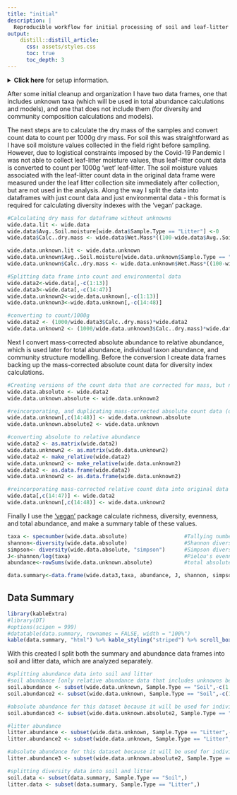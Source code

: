 ```yaml
---
title: "initial"
description: |
  Reproducible workflow for initial processing of soil and leaf-litter community count data
output:
    distill::distill_article:
      css: assets/styles.css
      toc: true
      toc_depth: 3
---
```


<details markdown="1">
<summary><strong>Click here</strong> for setup information.</summary>

```r
raw.data <- read.csv("Data for R.csv")

#load packages
library(vegan)
library(ggplot2)
library("dplyr")
library(tidyr)
library('funrar')

## Initial cleanup, organization
#make dates recognizable by R
raw.data$Date<-as.Date(raw.data$Date,"%d.%m.%y")

#creating column for days from start
raw.data$Day <- raw.data$Date - as.Date("2019-12-14", "%Y-%m-%d")

#adding column for total monthly precipitation (mm), based on BCI Met&Hyd Reports for 2019 and 2020
raw.data$rain[raw.data$Date == "2019-12-14"] <- 387.6
raw.data$rain[raw.data$Date == "2020-01-16"] <- 46.0
raw.data$rain[raw.data$Date == "2020-02-14"] <- .5
raw.data$rain[raw.data$Date == "2020-03-16"] <- 12.2
raw.data$rain[raw.data$Date == "2020-05-01"] <- 257.1
raw.data$rain[raw.data$Date == "2020-06-01"] <- 261.6
raw.data$rain[raw.data$Date == "2020-07-01"] <- 303.3
raw.data$rain[raw.data$Date == "2020-08-03"] <- 222.3
raw.data$rain[raw.data$Date == "2020-09-02"] <- 237.0
raw.data$rain[raw.data$Date == "2020-10-01"] <- 143.3

#creating plot pairs
#getting rid of letter in sample ID
raw.data$Plot <- substr(raw.data$Sample, 1, 1)
raw.data[grep('10',raw.data$Sample),'Plot'] <- 10
#making plot pairs based on plot number
raw.data[which(raw.data$Plot %in% c(1,2)),'Plot.pair'] <- 'A'
raw.data[which(raw.data$Plot %in% c(3,4)),'Plot.pair'] <- 'B'
raw.data[which(raw.data$Plot %in% c(5,6)),'Plot.pair'] <- 'C'
raw.data[which(raw.data$Plot %in% c(7,8)),'Plot.pair'] <- 'D'
raw.data[which(raw.data$Plot %in% c(9,10)),'Plot.pair'] <- 'E'

#remove missing count values
data<-raw.data[which(complete.cases(raw.data$Count)),]

#removing taxa not found in either soil, nor litter
data <- subset(data, !Taxon == "Mecoptera",)
data <- subset(data, !Taxon == "Zygentoma",)
data <- subset(data, !Taxon == "Embioptera",)
data <- subset(data, !Taxon == "Archaeognatha",)
data <- subset(data, !Taxon == "Ricinulei",)
data <- subset(data, !Taxon == "Amphipoda",)
data <- subset(data, !Taxon == "Euonychophora",)

#create dataset with unknowns (for total abundance)
data.unknown<-data

#create dataset without unknowns (for diversity and community composition)
data <- subset(data, !Taxon == "Unknown",)

#make my data wide for vegan package
wide.data <- data %>%
  spread(key=Taxon,
         value=Count)

#make same wide dataframes for data with unknowns
wide.data.unknown <- data.unknown %>%
  spread(key=Taxon,
         value=Count)
```

</details>

After some initial cleanup and organization I have two data frames, one that includes unknown taxa (which will be used in total abundance calculations and models), and one that does not include them (for diversity and community composition calculations and models).

The next steps are to calculate the dry mass of the samples and convert count data to count per 1000g dry mass. For soil this was straightforward as I have soil moisture values collected in the field right before sampling. However, due to logistical constraints imposed by the Covid-19 Pandemic I was not able to collect leaf-litter moisture values, thus leaf-litter count data is converted to count per 1000g 'wet' leaf-litter. The soil moisture values associated with the leaf-litter count data in the original data frame were measured under the leaf litter collection site immediately after collection, but are not used in the analysis. Along the way I split the data into dataframes with just count data and just environmental data - this format is required for calculating diversity indexes with the 'vegan' package.

```r

#Calculating dry mass for dataframe without unknowns
wide.data.lit <- wide.data                                                                #backing up the real moisture values
wide.data$Avg..Soil.moisture[wide.data$Sample.Type == "Litter"] <-0                       #setting litter moisture to 0% [so I don't mass-correct the litter]
wide.data$Calc..dry.mass <- wide.data$Wet.Mass*((100-wide.data$Avg..Soil.moisture)/100)   #dry mass calculation

wide.data.unknown.lit <- wide.data.unknown                                                                #backing up the real moisture values
wide.data.unknown$Avg..Soil.moisture[wide.data.unknown$Sample.Type == "Litter"] <-0                       #setting litter moisture to 0% [so I don't mass-correct the litter]
wide.data.unknown$Calc..dry.mass <- wide.data.unknown$Wet.Mass*((100-wide.data.unknown$Avg..Soil.moisture)/100)   #dry mass calculation

#Splitting data frame into count and environmental data
wide.data2<-wide.data[,-c(1:13)]     
wide.data3<-wide.data[,-c(14:47)]
wide.data.unknown2<-wide.data.unknown[,-c(1:13)]
wide.data.unknown3<-wide.data.unknown[,-c(14:48)]

#converting to count/1000g
wide.data2 <- (1000/wide.data3$Calc..dry.mass)*wide.data2
wide.data.unknown2 <- (1000/wide.data.unknown3$Calc..dry.mass)*wide.data.unknown2
```

Next I convert mass-corrected absolute abundance to relative abundance, which is used later for total abundance, individual taxon abundance, and community structure modelling. Before the conversion I create data frames backing up the mass-corrected absolute count data for diversity index calculations. 

```r
#Creating versions of the count data that are corrected for mass, but not made relative (for diversity indexes)
wide.data.absolute <- wide.data2
wide.data.unknown.absolute <- wide.data.unknown2

#reincorporating, and duplicating mass-corrected absolute count data (only doing it for unknowns because this data frame will be used for abundance)
wide.data.unknown[,c(14:48)] <- wide.data.unknown.absolute
wide.data.unknown.absolute2 <- wide.data.unknown

#converting absolute to relative abundance
wide.data2 <- as.matrix(wide.data2)
wide.data.unknown2 <- as.matrix(wide.data.unknown2)
wide.data2 <- make_relative(wide.data2)
wide.data.unknown2 <- make_relative(wide.data.unknown2)
wide.data2 <- as.data.frame(wide.data2)
wide.data.unknown2 <- as.data.frame(wide.data.unknown2)

#reincorporating mass-corrected relative count data into original data frame
wide.data[,c(14:47)] <- wide.data2
wide.data.unknown[,c(14:48)] <- wide.data.unknown2
```

Finally I use the ['vegan'](https://cran.r-project.org/web/packages/vegan/index.html) package calculate richness, diversity, evenness, and total abundance, and make a summary table of these values.

```r
taxa <- specnumber(wide.data.absolute)                  #Tallying number of taxa
shannon<-diversity(wide.data.absolute)                  #Shannon diversity index
simpson<- diversity(wide.data.absolute, "simpson")      #Simpson diversity index
J<-shannon/log(taxa)                                    #Pielou's evenness
abundance<-rowSums(wide.data.unknown.absolute)          #total absolute abundance per 1000g (including unknowns)

data.summary<-data.frame(wide.data3,taxa, abundance, J, shannon, simpson)
```
## Data Summary
```r
library(kableExtra)
#library(DT)
#options(scipen = 999)
#datatable(data.summary, rownames = FALSE, width = "100%")
kable(data.summary, "html") %>% kable_styling("striped") %>% scroll_box(width = "100%", height = "500px")
```

With this created I split both the summary and abundance data frames into soil and litter data, which are analyzed separately.

```r
#splitting abundance data into soil and litter
#soil abundance [only relative abundance data that includes unknowns because this is for abundance calculations, not diversity]
soil.abundance <- subset(wide.data.unknown, Sample.Type == "Soil",-c(1:13))       #absolute abundance
soil.abundance2 <- subset(wide.data.unknown, Sample.Type == "Soil",-c(14:46))     #evironmental variables

#absolute abundance for this dataset because it will be used for individual taxa abundance
soil.abundance3 <- subset(wide.data.unknown.absolute2, Sample.Type == "Soil")     #combined datasheet, for individual taxa abundance

#litter abundance
litter.abundance <- subset(wide.data.unknown, Sample.Type == "Litter",-c(1:13))       #absolute abundance
litter.abundance2 <- subset(wide.data.unknown, Sample.Type == "Litter",-c(14:46))     #evironmental variables

#absolute abundance for this dataset because it will be used for individual taxa abundance
litter.abundance3 <- subset(wide.data.unknown.absolute2, Sample.Type == "Litter")     #combined datasheet, for individual taxa abundance

#splitting diversity data into soil and litter
soil.data <- subset(data.summary, Sample.Type == "Soil",)
litter.data <- subset(data.summary, Sample.Type == "Litter",)
```